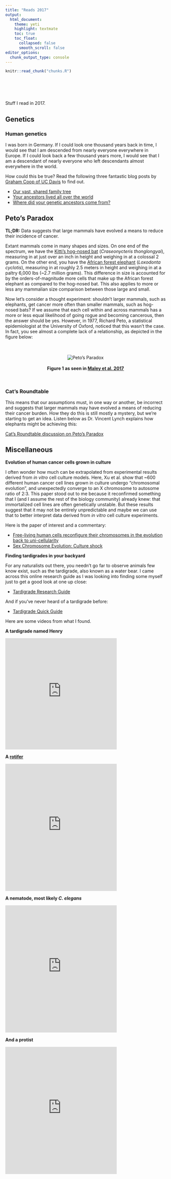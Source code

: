 ```yaml
---
title: "Reads 2017"
output: 
  html_document:
    theme: yeti
    highlight: textmate
    toc: true
    toc_float:
      collapsed: false
      smooth_scroll: false
editor_options: 
  chunk_output_type: console
---
```


<!-- The file chunks.R contains chunks that define default settings -->
```r
knitr::read_chunk("chunks.R")
```

<!-- Update knitr chunk options -->
```r
```

<!-- Insert the date the file was last updated -->
```r
```

<!-- Insert the code version (Git commit SHA1) if Git repository exists and R
 package git2r is installed -->
```r
```

<!-- packages -->
```r
```

<!-- custom defined functions -->
```r
```

Stuff I read in 2017. 

## Genetics

### Human genetics

I was born in Germany. If I could look one thousand years back in time, I would see that I am descended from nearly everyone everywhere in Europe. If I could look back a few thousand years more, I would see that I am a descendant of nearly everyone who left descendants almost everywhere in the world. 

How could this be true? Read the following three fantastic blog posts by [Graham Coop of UC Davis](https://gcbias.org/) to find out.

* [Our vast, shared family tree](https://gcbias.org/2017/11/20/our-vast-shared-family-tree/) 
* [Your ancestors lived all over the world](https://gcbias.org/2017/11/28/your-ancestors-lived-all-over-the-world/)
* [Where did your genetic ancestors come from?](https://gcbias.org/2017/12/19/1628/)

## Peto's Paradox

**TL;DR:** Data suggests that large mammals have evolved a means to reduce their incidence of cancer.

Extant mammals come in many shapes and sizes. On one end of the spectrum, we have the [Kitti's hog-nosed bat](https://en.wikipedia.org/wiki/Kitti%27s_hog-nosed_bat) (*Craseonycteris thonglongyai*), measuring in at just over an inch in height and weighing in at a colossal 2 grams. On the other end, you have the [African forest elephant](https://en.wikipedia.org/wiki/African_forest_elephant) (*Loxodonta cyclotis*), measuring in at roughly 2.5 meters in height and weighing in at a paltry 6,000 lbs (~2.7 million grams). This difference in size is accounted for by the orders-of-magnitude more cells that make up the African forest elephant as compared to the hog-nosed bat. This also applies to more or less any mammalian size comparison between those large and small. 

Now let's consider a thought experiment: shouldn't larger mammals, such as elephants, get cancer more often than smaller mammals, such as hog-nosed bats? If we assume that each cell within and across mammals has a more or less equal likelihood of going rogue and becoming cancerous, then the answer should be yes. However, in 1977, Richard Peto, a statistical epidemiologist at the University of Oxford, noticed that this wasn't the case. In fact, you see almost a complete lack of a relationship, as depicted in the figure below:

<br>
<br>
<center>
![Peto's Paradox](img/petos_paradox.jpg)
<br>
<br>
<strong>Figure 1 as seen in [Maley et al. 2017](https://bmcbiol.biomedcentral.com/articles/10.1186/s12915-017-0401-7)</strong>
</center>
<br>

### Cat's Roundtable

This means that our assumptions must, in one way or another, be incorrect and suggests that larger mammals may have evolved a means of reducing their cancer burden. How they do this is still mostly a mystery, but we're starting to get an idea. Listen below as Dr. Vincent Lynch explains how elephants might be achieving this:

[Cat's Roundtable discussion on Peto's Paradox](http://catsroundtable.com/dr-vincent-lynch-petos-paradox/)

## Miscellaneous

**Evolution of human cancer cells grown in culture**

I often wonder how much can be extrapolated from experimental results derived from *in vitro* cell culture models. Here, Xu et al. show that ~600 different human cancer cell lines grown in culture undergo "chromosomal evolution", and unexpectedly converge to an X chromosome to autosome ratio of 2:3. This paper stood out to me because it reconfirmed something that I (and I assume the rest of the biology community) already knew: that immortalized cell lines are often genetically unstable. But these results suggest that it may not be entirely unpredictable and maybe we can use that to better interpret data derived from *in vitro* cell culture experiments.

Here is the paper of interest and a commentary:

* [Free-living human cells reconfigure their chromosomes in the evolution back to uni-cellularity](https://elifesciences.org/articles/28070)
* [Sex Chromosome Evolution: Culture shock](https://elifesciences.org/articles/33312)

**Finding tardigrades in your backyard**

For any naturalists out there, you needn't go far to observe animals few know exist, such as the tardigrade, also known as a water bear. I came across this online research guide as I was looking into finding some myself just to get a good look at one up close:

* [Tardigrade Research Guide](http://tardigraderesearch.blogspot.com/)

And if you've never heard of a tardigrade before:

* [Tardigrade Quick Guide](http://labs.bio.unc.edu/Goldstein/GoldBl02.pdf)

Here are some videos from what I found.

**A tardigrade named Henry**

<iframe src="https://player.vimeo.com/video/249978908" width="350" height="350" frameborder="0" webkitallowfullscreen mozallowfullscreen allowfullscreen></iframe>

**A [rotifer](https://en.wikipedia.org/wiki/Rotifer)**

<iframe src="https://player.vimeo.com/video/249979111" width="350" height="400" frameborder="0" webkitallowfullscreen mozallowfullscreen allowfullscreen></iframe>

**A nematode, most likely _C. elegans_**

<iframe src="https://player.vimeo.com/video/249979010" width="350" height="400" frameborder="0" webkitallowfullscreen mozallowfullscreen allowfullscreen></iframe>

**And a protist**

<iframe src="https://player.vimeo.com/video/249979078" width="350" height="400" frameborder="0" webkitallowfullscreen mozallowfullscreen allowfullscreen></iframe>